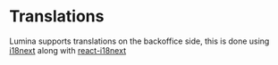 
<Meta title='Lumina Development/Translations' />

# Translations

Lumina supports translations on the backoffice side, this is done using [i18next](https://www.i18next.com/) along with [react-i18next](https://react.i18next.com/)
